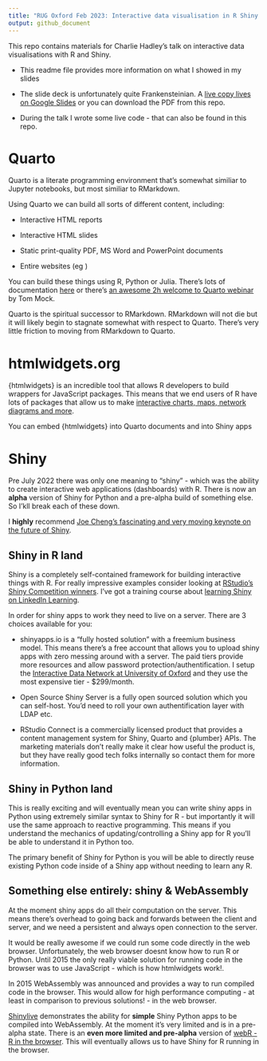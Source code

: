 ```yaml
---
title: "RUG Oxford Feb 2023: Interactive data visualisation in R Shiny with {htmlwidgets}"
output: github_document
---
```


This repo contains materials for Charlie Hadley's talk on interactive data visualisations with R and Shiny.

- This readme file provides more information on what I showed in my slides

- The slide deck is unfortunately quite Frankensteinian. A [live copy lives on Google Slides](https://docs.google.com/presentation/d/1GfHvrDHkdUKmlECsPvagT2HXBF7RoIMz3Kq1NXR4BEk/edit?usp=sharing) or you can download the PDF from this repo.

- During the talk I wrote some live code - that can also be found in this repo.

# Quarto

Quarto is a literate programming environment that's somewhat similiar to Jupyter notebooks, but most similiar to RMarkdown.

Using Quarto we can build all sorts of different content, including:

- Interactive HTML reports

- Interactive HTML slides

- Static print-quality PDF, MS Word and PowerPoint documents

- Entire websites (eg )

You can build these things using R, Python or Julia. There's lots of documentation [here](https://quarto.org/) or there's [an awesome 2h welcome to Quarto webinar](https://www.youtube.com/watch?v=yvi5uXQMvu4) by Tom Mock.

Quarto is the spiritual successor to RMarkdown. RMarkdown will not die but it will likely begin to stagnate somewhat with respect to Quarto. There's very little friction to moving from RMarkdown to Quarto.

# htmlwidgets.org

{htmlwidgets} is an incredible tool that allows R developers to build wrappers for JavaScript packages. This means that we end users of R have lots of packages that allow us to make [interactive charts, maps, network diagrams and more](http://gallery.htmlwidgets.org/).

You can embed {htmlwidgets} into Quarto documents and into Shiny apps

# Shiny

Pre July 2022 there was only one meaning to "shiny" - which was the ability to create interactive web applications (dashboards) with R. There is now an **alpha** version of Shiny for Python and a pre-alpha build of something else. So I'kll break each of these down.

I **highly** recommend [Joe Cheng's fascinating and very moving keynote on the future of Shiny](rstudio.com/conference/2022/keynotes/past-future-shiny).

## Shiny in R land

Shiny is a completely self-contained framework for building interactive things with R. For really impressive examples consider looking at [RStudio's Shiny Competition winners](https://www.rstudio.com/blog/winners-of-the-3rd-annual-shiny-contest/). I've got a training course about [learning Shiny on LinkedIn Learning](https://www.linkedin.com/learning/building-data-apps-with-r-and-shiny-essential-training).

In order for shiny apps to work they need to live on a server. There are 3 choices available for you:

- shinyapps.io is a "fully hosted solution" with a freemium business model. This means there's a free account that allows you to upload shiny apps with zero messing around with a server. The paid tiers provide more resources and allow password protection/authentification. I setup the [Interactive Data Network at University of Oxford](https://idn.it.ox.ac.uk/) and they use the most expensive tier - $299/month.

- Open Source Shiny Server is a fully open sourced solution which you can self-host. You'd need to roll your own authentification layer with LDAP etc.

- RStudio Connect is a commercially licensed product that provides a content management system for Shiny, Quarto and {plumber} APIs. The marketing materials don't really make it clear how useful the product is, but they have really good tech folks internally so contact them for more information.

## Shiny in Python land

This is really exciting and will eventually mean you can write shiny apps in Python using extremely similar syntax to Shiny for R - but importantly it will use the same approach to reactive programming. This means if you understand the mechanics of updating/controlling a Shiny app for R you'll be able to understand it in Python too.

The primary benefit of Shiny for Python is you will be able to directly reuse existing Python code inside of a Shiny app without needing to learn any R.

## Something else entirely: shiny & WebAssembly

At the moment shiny apps do all their computation on the server. This means there's overhead to going back and forwards between the client and server, and we need a persistent and always open connection to the server.

It would be really awesome if we could run some code directly in the web browser. Unfortunately, the web browser doesnt know how to run R or Python. Until 2015 the only really viable solution for running code in the browser was to use JavaScript - which is how htmlwidgets work!.

In 2015 WebAssembly was announced and provides a way to run compiled code in the browser. This would allow for high performance computing - at least in comparison to previous solutions! - in the web browser.

[Shinylive](https://shiny.rstudio.com/py/docs/shinylive.html) demonstrates the ability for **simple** Shiny Python apps to be compiled into WebAssembly. At the moment it's very limited and is in a pre-alpha state. There is an **even more limited and pre-alpha** version of [webR - R in the browser](https://github.com/georgestagg/webR). This will eventually allows us to have Shiny for R running in the browser.















